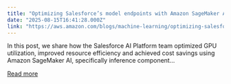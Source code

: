 ```yaml
---
title: "Optimizing Salesforce’s model endpoints with Amazon SageMaker AI inference components"
date: "2025-08-15T16:41:28.000Z"
link: "https://aws.amazon.com/blogs/machine-learning/optimizing-salesforces-model-endpoints-with-amazon-sagemaker-ai-inference-components/"
---
```


In this post, we share how the Salesforce AI Platform team optimized GPU utilization, improved resource efficiency and achieved cost savings using Amazon SageMaker AI, specifically inference component...

[Read more](https://aws.amazon.com/blogs/machine-learning/optimizing-salesforces-model-endpoints-with-amazon-sagemaker-ai-inference-components/)
